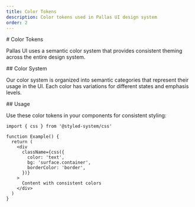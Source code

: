 ```yaml
---
title: Color Tokens
description: Color tokens used in Pallas UI design system
order: 2
---
```

<ContentContainer>

<Section>
# Color Tokens

Pallas UI uses a semantic color system that provides consistent theming across the entire design system.
</Section>

<Section>
## Color System

Our color system is organized into semantic categories that represent their usage in the UI. Each color has variations for different states and emphasis levels.

<ColorPalette />
</Section>

<Section>
## Usage

Use these color tokens in your components for consistent styling:

```tsx
import { css } from '@styled-system/css'

function Example() {
  return (
    <div
      className={css({
        color: 'text',
        bg: 'surface.container',
        borderColor: 'border',
      })}
    >
      Content with consistent colors
    </div>
  )
}
```
</Section>

</ContentContainer>
